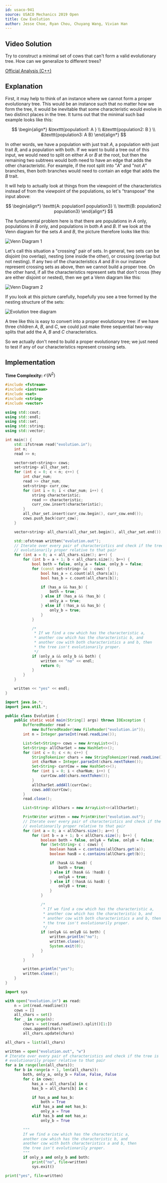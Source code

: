 ```yaml
---
id: usaco-941
source: USACO Mechanics 2019 Open
title: Cow Evolution
author: Jesse Choe, Ryan Chou, Chuyang Wang, Vivian Han
---
```


## Video Solution

<YouTube id="4YTijr0BbrA" />

<Spoiler title="Hint">

Try to construct a minimal set of cows that can't form a valid evolutionary tree.
How can we generalize to different trees?

</Spoiler>

<Spoiler title="Solution">

[Official Analysis (C++)](http://www.usaco.org/current/data/sol_evolution_mechanics_open19.html)

## Explanation

First, it may help to think of an instance where we cannot form a proper evolutionary tree.
This would be an instance such that no matter how we form the tree, it would be inevitable that some characteristic would evolve in two distinct places in the tree.
It turns out that the minimal such bad example looks like this:

$$
\begin{align*}
&\texttt{population1: A } \\
&\texttt{population2: B } \\
&\texttt{population3: A B}
\end{align*}
$$

In other words, we have a population with just trait $A$, a population with just trait $B$, and a population with both.
If we want to build a tree out of this input, we would need to split on either $A$ or $B$ at the root, but then the remaining two subtrees would both need to have an edge that adds the other characteristic.
For example, if the root split into "$A$" and "not $A$" branches, then both branches would need to contain an edge that adds the $B$ trait.

It will help to actually look at things from the viewpoint of the characteristics instead of from the viewpoint of the populations, so let's "transpose" the input above:

$$
\begin{align*}
\texttt{A: population1 population3} \\
\texttt{B: population2 population3}
\end{align*}
$$

The fundamental problem here is that there are populations in $A$ only, populations in $B$ only, and populations in both $A$ and $B$.
If we look at the Venn diagram for the sets $A$ and $B$, the picture therefore looks like this:

![Venn Diagram 1](usaco-941/venn_1.png)

Let's call this situation a "crossing" pair of sets.
In general, two sets can be disjoint (no overlap), nesting (one inside the other), or crossing (overlap but not nesting).
If any two of the characteristics $A$ and $B$ in our instance represent crossing sets as above, then we cannot build a proper tree.
On the other hand, if all the characteristics represent sets that don't cross (they are either disjoint or nested), then we get a Venn diagram like this:

![Venn Diagram 2](usaco-941/venn_2.png)

If you look at this picture carefully, hopefully you see a tree formed by the nesting structure of the sets:

![Evolution tree diagram](usaco-941/tree_1.png)

A tree like this is easy to convert into a proper evolutionary tree: if we have three children $A$, $B$, and $C$, we could just make three sequential two-way splits that add the $A$, $B$ and $C$ characteristics.

So we actually don't need to build a proper evolutionary tree; we just need to test if any of our characteristics represent crossing sets.

## Implementation

**Time Complexity:** $\mathcal{O}(N^2)$

<LanguageSection>
<CPPSection>

```cpp
#include <fstream>
#include <iostream>
#include <set>
#include <string>
#include <vector>

using std::cout;
using std::endl;
using std::set;
using std::string;
using std::vector;

int main() {
	std::ifstream read("evolution.in");
	int n;
	read >> n;

	vector<set<string>> cows;
	set<string> all_char_set;
	for (int c = 0; c < n; c++) {
		int char_num;
		read >> char_num;
		set<string> curr_cow;
		for (int i = 0; i < char_num; i++) {
			string characteristic;
			read >> characteristic;
			curr_cow.insert(characteristic);
		}
		all_char_set.insert(curr_cow.begin(), curr_cow.end());
		cows.push_back(curr_cow);
	}

	vector<string> all_chars(all_char_set.begin(), all_char_set.end());

	std::ofstream written("evolution.out");
	// Iterate over every pair of characteristics and check if the tree is
	// evolutionarily proper relative to that pair
	for (int a = 0; a < all_chars.size(); a++) {
		for (int b = a + 1; b < all_chars.size(); b++) {
			bool both = false, only_a = false, only_b = false;
			for (const set<string> &c : cows) {
				bool has_a = c.count(all_chars[a]);
				bool has_b = c.count(all_chars[b]);

				if (has_a && has_b) {
					both = true;
				} else if (has_a && !has_b) {
					only_a = true;
				} else if (!has_a && has_b) {
					only_b = true;
				}
			}

			/*
			 * If we find a cow which has the characteristic a,
			 * another cow which has the characteristic b, and
			 * another cow with both characteristics a and b, then
			 * the tree isn't evolutionarily proper.
			 */
			if (only_a && only_b && both) {
				written << "no" << endl;
				return 0;
			}
		}
	}

	written << "yes" << endl;
}
```

</CPPSection>
<JavaSection>

```java
import java.io.*;
import java.util.*;

public class Evolution {
	public static void main(String[] args) throws IOException {
		BufferedReader read =
		    new BufferedReader(new FileReader("evolution.in"));
		int n = Integer.parseInt(read.readLine());

		List<Set<String>> cows = new ArrayList<>();
		Set<String> allCharSet = new HashSet<>();
		for (int c = 0; c < n; c++) {
			StringTokenizer chars = new StringTokenizer(read.readLine());
			int charNum = Integer.parseInt(chars.nextToken());
			Set<String> currCow = new HashSet<>();
			for (int i = 0; i < charNum; i++) {
				currCow.add(chars.nextToken());
			}
			allCharSet.addAll(currCow);
			cows.add(currCow);
		}
		read.close();

		List<String> allChars = new ArrayList<>(allCharSet);

		PrintWriter written = new PrintWriter("evolution.out");
		// Iterate over every pair of characteristics and check if the tree is
		// evolutionarily proper relative to that pair
		for (int a = 0; a < allChars.size(); a++) {
			for (int b = a + 1; b < allChars.size(); b++) {
				boolean both = false, onlyA = false, onlyB = false;
				for (Set<String> c : cows) {
					boolean hasA = c.contains(allChars.get(a));
					boolean hasB = c.contains(allChars.get(b));

					if (hasA && hasB) {
						both = true;
					} else if (hasA && !hasB) {
						onlyA = true;
					} else if (!hasA && hasB) {
						onlyB = true;
					}
				}

				/*
				 * If we find a cow which has the characteristic a,
				 * another cow which has the characteristic b, and
				 * another cow with both characteristics a and b, then
				 * the tree isn't evolutionarily proper.
				 */
				if (onlyA && onlyB && both) {
					written.println("no");
					written.close();
					System.exit(0);
				}
			}
		}

		written.println("yes");
		written.close();
	}
}
```

</JavaSection>
<PySection>

```py
import sys

with open("evolution.in") as read:
	n = int(read.readline())
	cows = []
	all_chars = set()
	for _ in range(n):
		chars = set(read.readline().split()[1:])
		cows.append(chars)
		all_chars.update(chars)

all_chars = list(all_chars)

written = open("evolution.out", "w")
# Iterate over every pair of characteristics and check if the tree is
# evolutionarily proper relative to that pair
for a in range(len(all_chars)):
	for b in range(a + 1, len(all_chars)):
		both, only_a, only_b = False, False, False
		for c in cows:
			has_a = all_chars[a] in c
			has_b = all_chars[b] in c

			if has_a and has_b:
				both = True
			elif has_a and not has_b:
				only_a = True
			elif has_b and not has_a:
				only_b = True

		"""
		If we find a cow which has the characteristic a,
		another cow which has the characteristic b, and
		another cow with both characteristics a and b, then
		the tree isn't evolutionarily proper.
		"""
		if only_a and only_b and both:
			print("no", file=written)
			sys.exit()

print("yes", file=written)
```

</PySection>
</LanguageSection>

</Spoiler>

